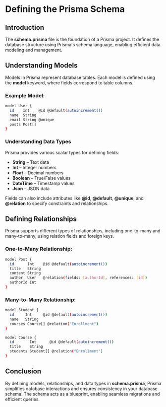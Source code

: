# Defining the Prisma Schema

## Introduction

The **schema.prisma** file is the foundation of a Prisma project. It defines the database structure using Prisma's schema language, enabling efficient data modeling and management.

## Understanding Models

Models in Prisma represent database tables. Each model is defined using the **model** keyword, where fields correspond to table columns.

### Example Model:

```sh
model User {
  id    Int    @id @default(autoincrement())
  name  String
  email String @unique
  posts Post[]
}
```

### Understanding Data Types

Prisma provides various scalar types for defining fields:

- **String** – Text data
- **Int** – Integer numbers
- **Float** – Decimal numbers
- **Boolean** – True/False values
- **DateTime** – Timestamp values
- **Json** – JSON data

Fields can also include attributes like **@id**, **@default**, **@unique**, and **@relation** to specify constraints and relationships.

## Defining Relationships

Prisma supports different types of relationships, including one-to-many and many-to-many, using relation fields and foreign keys.

### One-to-Many Relationship:

```sh
model Post {
  id      Int    @id @default(autoincrement())
  title   String
  content String
  author  User   @relation(fields: [authorId], references: [id])
  authorId Int
}
```

### Many-to-Many Relationship:

```sh
model Student {
  id     Int     @id @default(autoincrement())
  name   String
  courses Course[] @relation("Enrollment")
}

model Course {
  id       Int      @id @default(autoincrement())
  title    String
  students Student[] @relation("Enrollment")
}
```

## Conclusion

By defining models, relationships, and data types in **schema.prisma**, Prisma simplifies database interactions and ensures consistency in your database schema. The schema acts as a blueprint, enabling seamless migrations and efficient queries.
